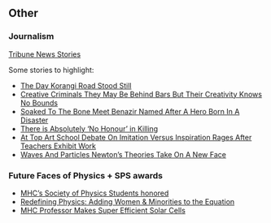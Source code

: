 ## Other

### Journalism

[Tribune News Stories](https://tribune.com.pk/author/1017/husna-anwar?page=2)

Some stories to highlight:

* [The Day Korangi Road Stood Still](https://tribune.com.pk/story/154673/the-day-korangi-road-stood-still)
* [Creative Criminals They May Be Behind Bars But Their Creativity Knows No Bounds](https://tribune.com.pk/story/184985/creative-criminals-they-may-be-behind-bars-but-their-creativity-knows-no-bounds)
* [Soaked To The Bone Meet Benazir Named After A Hero Born In A Disaster](https://tribune.com.pk/story/249000/soaked-to-the-bone-meet-benazir-named-after-a-hero-born-in-a-disaster)
* [There is Absolutely 'No Honour' in Killing](https://tribune.com.pk/story/87299/there-is-absolutely-%e2%80%98no-honour%e2%80%99-in-killing)
* [At Top Art School Debate On Imitation Versus Inspiration Rages After Teachers Exhibit Work](https://tribune.com.pk/story/150928/at-top-art-school-debate-on-imitation-versus-inspiration-rages-after-teachers-exhibit-work)
* [Waves And Particles Newton's Theories Take On A New Face](https://tribune.com.pk/story/118734/waves-and-particles-newton%e2%80%99s-theories-take-on-a-new-face)


### Future Faces of Physics + SPS awards

* [MHC’s Society of Physics Students honored](https://www.mtholyoke.edu/media/mhcs-society-physics-students-honored)
* [Redefining Physics: Adding Women & Minorities to the Equation](https://www.spsnational.org/awards/future-faces-physics-award/2015/mount-holyoke-college)
* [MHC Professor Makes Super Efficient Solar Cells](https://www.mtholyoke.edu/media/mhc-professor-makes-super-efficient-solar-cells )



